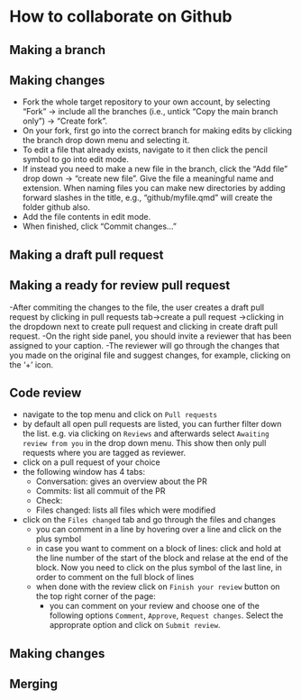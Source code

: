 # How to collaborate on Github

## Making a branch

## Making changes

- Fork the whole target repository to your own account, by selecting "Fork" -> include all the branches (i.e., untick "Copy the main branch only") -> "Create fork".
- On your fork, first go into the correct branch for making edits by clicking the branch drop down menu and selecting it.
- To edit a file that already exists, navigate to it then click the pencil symbol to go into edit mode. 
- If instead you need to make a new file in the branch, click the "Add file" drop down -> "create new file". Give the file a meaningful name and extension. When naming files you can make new directories by adding forward slashes in the title, e.g., "github/myfile.qmd" will create the folder github also.
- Add the file contents in edit mode.
- When finished, click "Commit changes..."

## Making a draft pull request

## Making a ready for review pull request

-After commiting the changes to the file, the user creates a draft pull request by clicking in pull requests tab->create a pull request ->clicking in the dropdown next to create pull request and clicking in create draft pull request. 
-On the right side panel, you should invite a reviewer that has been assigned to your caption. 
-The reviewer will go through the changes that you made on the original file and suggest changes, for example, clicking on the '+' icon. 

## Code review

- navigate to the top menu and click on `Pull requests`
- by default all open pull requests are listed, you can further filter down the list. e.g. via clicking on `Reviews` and afterwards select `Awaiting review from you` in the drop down menu. This show then only pull requests where you are tagged as reviewer. 
- click on a pull request of your choice 
- the following window has 4 tabs: 
  * Conversation: gives an overview about the PR
  * Commits: list all commuit of the PR
  * Check:
  * Files changed: lists all files which were modified 
- click on the `Files changed` tab and go through the files and changes
  * you can comment in a line by hovering over a line and click on the plus symbol 
  * in case you want to comment on a block of lines: click and hold at the line number of the start of the block and relase at the end of the block. Now you need to click on the plus symbol of the last line, in order to comment on the full block of lines
  * when done with the review click on `Finish your review` button on the top right corner of the page: 
    - you can comment on your review and choose one of the following options `Comment`, `Approve`, `Request changes`. Select the approprate option and click on `Submit review`.

## Making changes

## Merging
